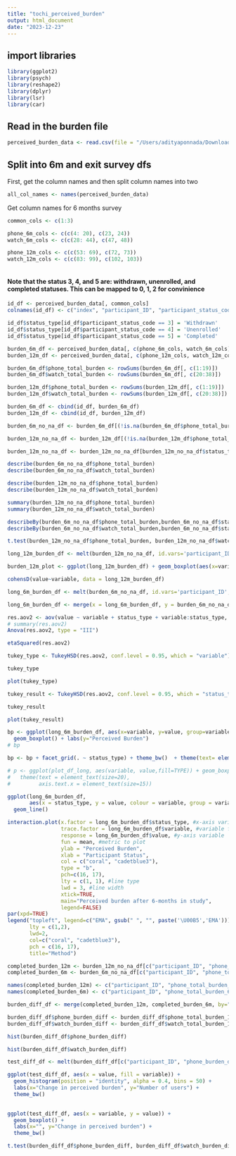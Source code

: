 ```yaml
---
title: "tochi_perceived_burden"
output: html_document
date: "2023-12-23"
---
```


## import libraries
```r

library(ggplot2)
library(psych)
library(reshape2)
library(dplyr)
library(lsr)
library(car)

```

## Read in the burden file
```r

perceived_burden_data <- read.csv(file = "/Users/adityaponnada/Downloads/time_study_data/perceived_burden.csv", sep = ",", header = TRUE)

```

## Split into 6m and exit survey dfs

First, get the column names and then split column names into two
```r

all_col_names <- names(perceived_burden_data)

```

Get column names for 6 months survey
```r

common_cols <- c(1:3)

phone_6m_cols <- c(c(4: 20), c(23, 24))
watch_6m_cols <- c(c(28: 44), c(47, 48))

phone_12m_cols <- c(c(53: 69), c(72, 73))
watch_12m_cols <- c(c(83: 99), c(102, 103))



```

#### Note that the status 3, 4, and 5 are: withdrawn, unenrolled, and completed statuses. This can be mapped to 0, 1, 2 for convinience

```r

id_df <- perceived_burden_data[, common_cols]
colnames(id_df) <- c("index", "participant_ID", "participant_status_code")

```

```r

id_df$status_type[id_df$participant_status_code == 3] = 'Withdrawn'
id_df$status_type[id_df$participant_status_code == 4] = 'Unenrolled'
id_df$status_type[id_df$participant_status_code == 5] = 'Completed'


```

```r
burden_6m_df <- perceived_burden_data[, c(phone_6m_cols, watch_6m_cols)]
burden_12m_df <- perceived_burden_data[, c(phone_12m_cols, watch_12m_cols)]
```

```r

burden_6m_df$phone_total_burden <- rowSums(burden_6m_df[, c(1:19)])
burden_6m_df$watch_total_burden <- rowSums(burden_6m_df[, c(20:38)])

```

```r

burden_12m_df$phone_total_burden <- rowSums(burden_12m_df[, c(1:19)])
burden_12m_df$watch_total_burden <- rowSums(burden_12m_df[, c(20:38)])

```


```r
burden_6m_df <- cbind(id_df, burden_6m_df)
burden_12m_df <- cbind(id_df, burden_12m_df)
```


```r

burden_6m_no_na_df <- burden_6m_df[(!is.na(burden_6m_df$phone_total_burden)) & (!is.na(burden_6m_df$watch_total_burden)), ]

```

```r

burden_12m_no_na_df <- burden_12m_df[(!is.na(burden_12m_df$phone_total_burden)) & (!is.na(burden_12m_df$watch_total_burden)), ]

```

```r

burden_12m_no_na_df <- burden_12m_no_na_df[burden_12m_no_na_df$status_type == "Completed", ]

```

```r

describe(burden_6m_no_na_df$phone_total_burden)
describe(burden_6m_no_na_df$watch_total_burden)

```
```r

describe(burden_12m_no_na_df$phone_total_burden)
describe(burden_12m_no_na_df$watch_total_burden)

```

```r

summary(burden_12m_no_na_df$phone_total_burden)
summary(burden_12m_no_na_df$watch_total_burden)

```


```r

describeBy(burden_6m_no_na_df$phone_total_burden,burden_6m_no_na_df$status_type)
describeBy(burden_6m_no_na_df$watch_total_burden,burden_6m_no_na_df$status_type)

```

```r

t.test(burden_12m_no_na_df$phone_total_burden, burden_12m_no_na_df$watch_total_burden, paired = TRUE, alternative = "two.sided")


```
```r

long_12m_burden_df <- melt(burden_12m_no_na_df, id.vars='participant_ID', measure.vars=c('phone_total_burden', 'watch_total_burden')) 

```

```r

burden_12m_plot <- ggplot(long_12m_burden_df) + geom_boxplot(aes(x=variable, y=value)) + theme_bw()

```

```r
cohensD(value~variable, data = long_12m_burden_df) 
```


```r

long_6m_burden_df <- melt(burden_6m_no_na_df, id.vars='participant_ID', measure.vars=c('phone_total_burden', 'watch_total_burden'))

```

```r

long_6m_burden_df <- merge(x = long_6m_burden_df, y = burden_6m_no_na_df[ , c("participant_ID", "status_type")], by = "participant_ID", all.x=TRUE)

```

```r

res.aov2 <- aov(value ~ variable + status_type + variable:status_type, data = long_6m_burden_df)
# summary(res.aov2)
Anova(res.aov2, type = "III")

```
```r
etaSquared(res.aov2)

```
```r
tukey_type <- TukeyHSD(res.aov2, conf.level = 0.95, which = "variable")
```

```r
tukey_type
```
```r
plot(tukey_type)
```


```r

tukey_result <- TukeyHSD(res.aov2, conf.level = 0.95, which = "status_type")

```

```r
tukey_result
```


```r
plot(tukey_result)
```




```r

bp <- ggplot(long_6m_burden_df, aes(x=variable, y=value, group=variable)) + 
  geom_boxplot() + labs(y="Perceived Burden")
# bp

bp <- bp + facet_grid(. ~ status_type) + theme_bw()  + theme(text= element_text(size=15), axis.text.x= element_text(size=15), axis.title.x = element_blank())

```

```r
# p <- ggplot(plot_df_long, aes(variable, value,fill=TYPE)) + geom_boxplot() + facet_wrap(~STATUS) + theme_bw() +
#   theme(text = element_text(size=20),
#         axis.text.x = element_text(size=15))
```

```r
ggplot(long_6m_burden_df, 
       aes(x = status_type, y = value, colour = variable, group = variable)) +
  geom_line()
```

```r

interaction.plot(x.factor = long_6m_burden_df$status_type, #x-axis variable
                 trace.factor = long_6m_burden_df$variable, #variable for lines
                 response = long_6m_burden_df$value, #y-axis variable
                 fun = mean, #metric to plot
                 ylab = "Perceived Burden",
                 xlab = "Participant Status",
                 col = c("coral", "cadetblue3"),
                 type = "b",
                 pch=c(16, 17),
                 lty = c(1, 1), #line type
                 lwd = 3, #line width
                 xtick=TRUE,
                 main="Perceived burden after 6-months in study",
                 legend=FALSE)
par(xpd=TRUE)
legend("topleft", legend=c("EMA", gsub(" ", "", paste('\U00B5','EMA'))), 
       lty = c(1,2), 
       lwd=2, 
       col=c("coral", "cadetblue3"), 
       pch = c(16, 17), 
       title="Method")

```



```r

completed_burden_12m <- burden_12m_no_na_df[c("participant_ID", "phone_total_burden", "watch_total_burden")]
completed_burden_6m <- burden_6m_no_na_df[c("participant_ID", "phone_total_burden", "watch_total_burden")]

names(completed_burden_12m) <- c("participant_ID", "phone_total_burden_12m", "watch_total_burden_12m")
names(completed_burden_6m) <- c("participant_ID", "phone_total_burden_6m", "watch_total_burden_6m")


```

```r

burden_diff_df <- merge(completed_burden_12m, completed_burden_6m, by="participant_ID")

```

```r

burden_diff_df$phone_burden_diff <- burden_diff_df$phone_total_burden_12m - burden_diff_df$phone_total_burden_6m
burden_diff_df$watch_burden_diff <- burden_diff_df$watch_total_burden_12m - burden_diff_df$watch_total_burden_6m

```

```r

hist(burden_diff_df$phone_burden_diff)

```

```r

hist(burden_diff_df$watch_burden_diff)

```
```r

test_diff_df <- melt(burden_diff_df[c("participant_ID", "phone_burden_diff", "watch_burden_diff")], id.vars=c("participant_ID"))

```

```r

ggplot(test_diff_df, aes(x = value, fill = variable)) +
  geom_histogram(position = "identity", alpha = 0.4, bins = 50) +
  labs(x="Change in perceived burden", y="Number of users") +
  theme_bw()
  

```

```r

ggplot(test_diff_df, aes(x = variable, y = value)) + 
  geom_boxplot() +
  labs(x="", y="Change in perceived burden") +
  theme_bw()

```
```r

t.test(burden_diff_df$phone_burden_diff, burden_diff_df$watch_burden_diff, paired = TRUE, alternative = "two.sided")

```

